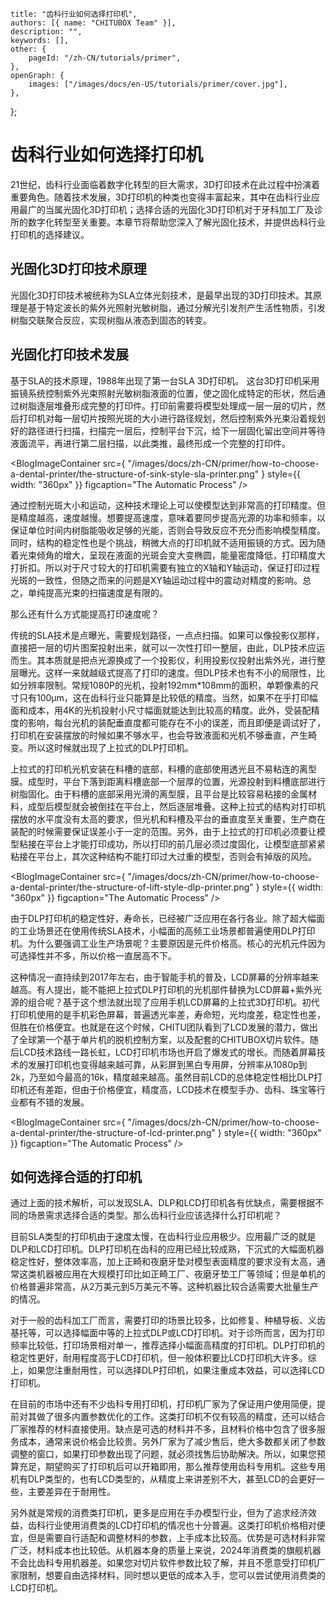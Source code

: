 	title: "齿科行业如何选择打印机",
	authors: [{ name: "CHITUBOX Team" }],
	description: "",
	keywords: [],
	other: {
		pageId: "/zh-CN/tutorials/primer",
	},
	openGraph: {
		images: ["/images/docs/en-US/tutorials/primer/cover.jpg"],
	},
};

# 齿科行业如何选择打印机

21世纪，齿科行业面临着数字化转型的巨大需求，3D打印技术在此过程中扮演着重要角色。随着技术发展，3D打印机的种类也变得丰富起来，其中在齿科行业应用最广的当属光固化3D打印机；选择合适的光固化3D打印机对于牙科加工厂及诊所的数字化转型至关重要。本章节将帮助您深入了解光固化技术，并提供齿科行业打印机的选择建议。


## 光固化3D打印技术原理

光固化3D打印技术被统称为SLA立体光刻技术，是最早出现的3D打印技术。其原理是基于特定波长的紫外光照射光敏树脂，通过分解光引发剂产生活性物质，引发树脂交联聚合反应，实现树脂从液态到固态的转变。

## 光固化打印技术发展

基于SLA的技术原理，1988年出现了第一台SLA 3D打印机。
这台3D打印机采用振镜系统控制紫外光束照射光敏树脂液面的位置，使之固化成特定的形状，然后通过树脂逐层堆叠形成完整的打印件。打印前需要将模型处理成一层一层的切片，然后打印机对每一层切片按照光斑的大小进行路径规划，然后控制紫外光束沿着规划好的路径进行扫描，扫描完一层后，控制平台下沉，给下一层固化留出空间并等待液面流平，再进行第二层扫描，以此类推，最终形成一个完整的打印件。



<BlogImageContainer
	src={
    		"/images/docs/zh-CN/primer/how-to-choose-a-dental-printer/the-structure-of-sink-style-sla-printer.png"
	}
	style={{ width: "360px" }}
	figcaption="The Automatic Process"
/>


通过控制光斑大小和运动，这种技术理论上可以使模型达到非常高的打印精度。但是精度越高，速度越慢。想要提高速度，意味着要同步提高光源的功率和频率，以保证单位时间内树脂能吸收足够的光能，否则会导致反应不充分而影响模型精度。同时，结构的稳定性也是个挑战，稍微大点的打印机就不适用振镜的方式。因为随着光束倾角的增大，呈现在液面的光斑会变大变椭圆，能量密度降低，打印精度大打折扣。所以对于尺寸较大的打印机需要有独立的X轴和Y轴运动，保证打印过程光斑的一致性，但随之而来的问题是XY轴运动过程中的震动对精度的影响。总之，单纯提高光束的扫描速度是有限的。

那么还有什么方式能提高打印速度呢？

传统的SLA技术是点曝光，需要规划路径，一点点扫描。如果可以像投影仪那样，直接把一层的切片图案投射出来，就可以一次性打印一整层，由此，DLP技术应运而生。其本质就是把点光源换成了一个投影仪，利用投影仪投射出紫外光，进行整层曝光。这样一来就越级式提高了打印的速度。但DLP技术也有不小的局限性，比如分辨率限制。常规1080P的光机，投射192mm*108mm的面积，单颗像素的尺寸只有100μm，这在齿科行业只能算是比较低的精度。当然，如果不在乎打印幅面和成本，用4K的光机投射小尺寸幅面就能达到比较高的精度。此外，受装配精度的影响，每台光机的装配垂直度都可能存在不小的误差，而且即便是调试好了，打印机在安装摆放的时候如果不够水平，也会导致液面和光机不够垂直，产生畸变。所以这时候就出现了上拉式的DLP打印机。

上拉式的打印机光机安装在料槽的底部，料槽的底部使用透光且不易粘连的离型膜。成型时，平台下落到距离料槽底部一个层厚的位置，光源投射到料槽底部进行树脂固化。由于料槽的底部采用光滑的离型膜，且平台是比较容易粘接的金属材料，成型后模型就会被倒挂在平台上，然后逐层堆叠。这种上拉式的结构对打印机摆放的水平度没有太高的要求，但光机和料槽及平台的垂直度至关重要，生产商在装配的时候需要保证误差小于一定的范围。另外，由于上拉式的打印机必须要让模型粘接在平台上才能打印成功，所以打印的前几层必须过度固化，让模型底部紧紧粘接在平台上，其次这种结构不能打印过大过重的模型，否则会有掉版的风险。


<BlogImageContainer
	src={
    		"/images/docs/zh-CN/primer/how-to-choose-a-dental-printer/the-structure-of-lift-style-dlp-printer.png"
	}
	style={{ width: "360px" }}
	figcaption="The Automatic Process"
/>

由于DLP打印机的稳定性好，寿命长，已经被广泛应用在各行各业。除了超大幅面的工业场景还在使用传统SLA技术，小幅面的高频工业场景都普遍使用DLP打印机。为什么要强调工业生产场景呢？主要原因是元件价格高。核心的光机元件因为可选择性并不多，所以价格一直居高不下。

这种情况一直持续到2017年左右，由于智能手机的普及，LCD屏幕的分辨率越来越高。有人提出，能不能把上拉式DLP打印机的光机部件替换为LCD屏幕+紫外光源的组合呢？基于这个想法就出现了应用手机LCD屏幕的上拉式3D打印机。初代打印机使用的是手机彩色屏幕，普遍透光率差，寿命短，光均度差，稳定性也差，但胜在价格便宜。也就是在这个时候，CHITU团队看到了LCD发展的潜力，做出了全球第一个基于单片机的脱机控制方案，以及配套的CHITUBOX切片软件。随后LCD技术路线一路长虹，LCD打印机市场也开启了爆发式的增长。而随着屏幕技术的发展打印机也变得越来越可靠，从彩屏到黑白专用屏，分辨率从1080p到2k，乃至如今最高的16k，精度越来越高。虽然目前LCD的总体稳定性相比DLP打印机还有差距，但由于价格便宜，精度高，LCD技术在模型手办、齿科、珠宝等行业都有不错的发展。


<BlogImageContainer
	src={
    		"/images/docs/zh-CN/primer/how-to-choose-a-dental-printer/the-structure-of-lcd-printer.png"
	}
	style={{ width: "360px" }}
	figcaption="The Automatic Process"
/>


## 如何选择合适的打印机

通过上面的技术解析，可以发现SLA、DLP和LCD打印机各有优缺点，需要根据不同的场景需求选择合适的类型。那么齿科行业应该选择什么打印机呢？

目前SLA类型的打印机由于速度太慢，在齿科行业应用极少。应用最广泛的就是DLP和LCD打印机。DLP打印机在齿科的应用已经比较成熟，下沉式的大幅面机器稳定性好，整体效率高，加上正畸和夜磨牙垫对模型表面精度的要求没有太高，通常这类机器被应用在大规模打印比如正畸工厂、夜磨牙垫工厂等领域；但是单机的价格普遍非常高，从2万美元到5万美元不等。这种机器比较合适需要大批量生产的情况。

对于一般的齿科加工厂而言，需要打印的场景比较多，比如修复、种植导板、义齿基托等，可以选择幅面中等的上拉式DLP或LCD打印机。对于诊所而言，因为打印频率比较低，打印场景相对单一，推荐选择小幅面高精度的打印机。DLP打印机的稳定性更好，耐用程度高于LCD打印机，但一般体积要比LCD打印机大许多。综上，如果您注重耐用性，可以选择DLP打印机，如果注重成本效益，可以选择LCD打印机。

在目前的市场中还有不少齿科专用打印机，打印机厂家为了保证用户使用简便，提前对其做了很多内置参数优化的工作。这类打印机不仅有较高的精度，还可以结合厂家推荐的材料直接使用。缺点是可选的材料并不多，且材料价格中包含了很多服务成本，通常来说价格会比较贵。另外厂家为了减少售后，绝大多数都关闭了参数调整的窗口，如果打印参数出现了问题，就必须找售后协助解决。所以，如果您预算充足，期望购买了打印机后可以开箱即用，那么推荐使用齿科专用机。这些专用机有DLP类型的，也有LCD类型的，从精度上来讲差别不大，甚至LCD的会更好一些，主要差异在于耐用性。

另外就是常规的消费类打印机，更多是应用在手办模型行业，但为了追求经济效益，齿科行业使用消费类的LCD打印机的情况也十分普遍。这类打印机价格相对便宜，但是需要自行适配和调整材料的参数，上手成本比较高。优势是可选材料非常广泛，材料成本也比较低。从机器本身的质量上来说，2024年消费类的旗舰机器不会比齿科专用机器差。如果您对切片软件参数比较了解，并且不愿意受打印机厂家限制，想要自由选择材料，同时想以更低的成本入手，您可以尝试使用消费类的LCD打印机。

